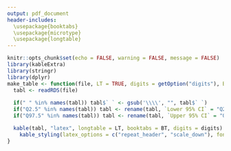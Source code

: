 ```yaml
---
output: pdf_document
header-includes: 
  \usepackage{booktabs}
  \usepackage{microtype}
  \usepackage{longtable}
---
```


```r
knitr::opts_chunk$set(echo = FALSE, warning = FALSE, message = FALSE)
library(kableExtra)
library(stringr)
library(dplyr)
make_table <- function(file, LT = TRUE, digits = getOption("digits"), BT = TRUE){
  tabl <- readRDS(file) 
  
  if(" " %in% names(tabl)) tabl$` ` <- gsub('\\\\', "", tabl$` `)
  if("Q2.5" %in% names(tabl)) tabl <- rename(tabl, `Lower 95% CI` = "Q2.5")
  if("Q97.5" %in% names(tabl)) tabl <- rename(tabl, `Upper 95% CI` = "Q97.5")

  kable(tabl, "latex", longtable = LT, booktabs = BT, digits = digits) %>%
    kable_styling(latex_options = c("repeat_header", "scale_down"), font_size = 7)
}
```

\begin{figure}[h]
\caption{\footnotesize{\textbf{Differences in CpG methylation between queen- and worker-destined larvae. \newline A)} Histogram showing the distribution of mean \% methylation for all CpG sites of the specified type, for QDL (red) and WDL (blue) sampled at 8h post-grafting (see supplementary material for an animated version showing the change over time; note truncated y-axes). \textbf{B.} Caste difference in mean \% methylated CpG sites (mCpGs) $\pm95\%$ confidence intervals (estimated using a linear model); positive values mean higher \% mCpGs in QDL. \textbf{C.} Heatmap showing average \% CpG methylation in 50 clusters of CpG sites (rows) for each of the 36 samples (columns). For this plot we mandated at least $4\times$ coverage in all 36 samples ($n$ = 39,993 sites), removed batch effects, centered and scaled the data within sites, removed sites with $<75\%$ CpG methylation (see Figure S2 for non-filtered version), and finally grouped the sites into 50 clusters using $k$-means clustering. The colour shows the cluster centre methylation rate, with orange indicating above-average methylation for that cluster of sites, and purple below-average methylation. \textbf{D.} \% methylation for two individual CpG sites, one from an intron inside \textit{csd} and another in the promoter of \textit{sex-lethal homolog}. The points show the estimated \% methylation for the 36 individual samples, while the lines are predictions from a GLM.
}}
\centering
\includegraphics[width=1\textwidth]{../figures/composite_figure.pdf}
\end{figure}
\newpage

\begin{figure}[h]
\caption{\footnotesize{\textbf{Methylation profiles for six genes. \newline } Each pair of blue and red points shows the \% methylated reads for one CpG site (red: QDL, blue: WDL), with reads summed across all samples at the 4h, 6h, and 8h time points. Points from the same CpG site are connected to highlight caste differences. In the gene model plot at the top, Exon 1 of the gene is always shown on the left (red colour), and the $x$-axis scale showing the genomic position is reversed if necessary. Each plot shows the exons of each gene plus 2000 base pairs upstream and downstream, and all HSMS identified by BWASP are shown. Similar plots for many other genes can be found in the code repository. \vspace{0.12in}
}}
\centering
\includegraphics[width=1\textwidth]{../figures/gene_browser_fig.pdf}
\end{figure}
\newpage


\begin{figure}[h]
\caption{\footnotesize{\textbf{Results of GO: Biological Process Kolmogorov-Smirnov enrichment tests. \newline A.} Significantly enriched GO terms among genes showing QDL- or WDL-biased methylation (as measured by the GLM-estimated difference in mean \% mCpGs between 8h QDL and 8h WDL; red: QDL-biased, blue: WDL-biased). The asterisks indicate that the term was statistically significant at this time point, while double asterisks indicate results that remained significant after false discovery rate correction (which is overly-conservative because each GO test is not independent). \textbf{B.} Similar plot searching for terms enriched among genes that show QDL- or WDL-biased CpG methylation (as measured by log fold difference). For brevity, only the top 50 most significant GO terms are shown; see the code repository for the remainder, as well as corresponding enrichment results for KEGG and the other two types of GO.
}}
\centering
\includegraphics[width=1\textwidth]{../figures/composite_GO.pdf}
\end{figure}
\newpage

<!-- Expression pheatmap -->

\begin{figure}[h]
\caption{\footnotesize{\textbf{Heatmap showing the transcriptome of each sample. \newline}Each column indicates one of the 9,731 transcripts, and orange and purple indicate above- and below-average expression respectively. The expression level of gene $j$ in sample $i$ was first converted to a proportion of the total, then the values for each transcript were mean-centered and scaled to unit standard deviation. The QDL and WDL samples mostly cluster together, and extensive co-expression among transcripts is apparent.}}
\centering
\includegraphics[width=1\textwidth]{../figures/expression_heatmap.pdf}
\end{figure}
\newpage


\begin{figure}[h]
\caption{\footnotesize{\textbf{Grafting larvae into a queen or worker cell produced correlated changes in the methylome and transcriptome. \newline A.} Module eigengenes from the gene co-expression network analysis (mean-centered and scaled), which represent the relative expression levels of sets of co-expressed genes (number of genes per module shown in parentheses). The points show the estimates for each sample, and the lines are predictions from a Bayesian multivariate GAM (details as in Figure 1). Some modules show increasingly caste-specific expression with time (e.g. 6, 12, 15, 17), while others either show constant expression, or temporal change that is the same in both castes. \textbf{B.} Similar plot showing the module eigengenes from the co-methylation network analysis. Note that there are fewer modules, and most genes clustered into Module 1, indicating that large numbers of genes are (de)methylated in unison. \textbf{C.} Correlations between the module eigengenes shown in panels A-B, where orange indicates positive correlation and purple indicates negative. Many of the expression modules are negatively correlated with methylation modules, indicating that methylation causes reduced expression (in the same and/or different sets of genes). The red/white/blue colour indicates modules that showed a statistically significant caste bias (red: higher in QDL, blue: higher in WDL, white: unbiased). \textbf{D.} Correlations in expression and \% CpG methylation across individual genes. The correlation is noisy but highly significant, especially at later time points, and we note that both variables are measured with error, obscuring the underlying correlation.
}}
\centering
\includegraphics[width=1\textwidth]{../figures/composite_eigengenes.pdf}
\end{figure}
\newpage



\begin{figure}[h]
\caption{\footnotesize{\textbf{Correlations across genes for variables from the present study (as marked) or other studies (all others).} \newline The source and meaning of each variable is documented in Table SX. For variables including `vs', a positive value means higher expression/methylation in the first-listed group (e.g. a positive number for `\% mCpGs: QDL vs WDL' means higher methylation in QDL). See Table SX for the associated correlation test results. }}
\centering
\includegraphics[width=1.3\textwidth]{../figures/big_correlation_heatmap.pdf}
\end{figure}
